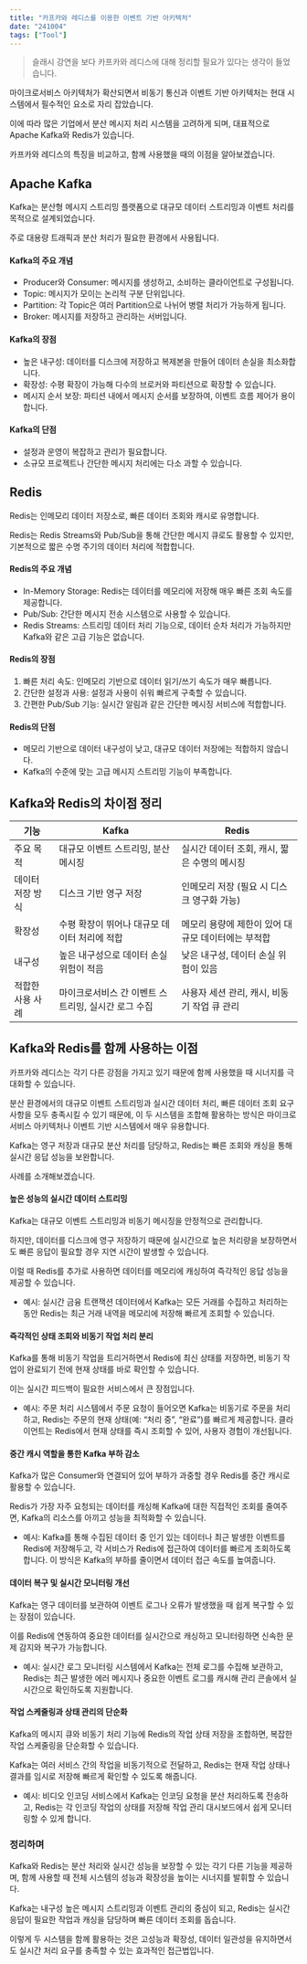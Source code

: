 ```yaml
---
title: "카프카와 레디스를 이용한 이벤트 기반 아키텍처"
date: "241004"
tags: ["Tool"]
---
```


> 슬래시 강연을 보다 카프카와 레디스에 대해 정리할 필요가 있다는 생각이 들었습니다.

마이크로서비스 아키텍처가 확산되면서 비동기 통신과 이벤트 기반 아키텍처는 현대 시스템에서 필수적인 요소로 자리 잡았습니다.

이에 따라 많은 기업에서 분산 메시지 처리 시스템을 고려하게 되며, 대표적으로 Apache Kafka와 Redis가 있습니다.

카프카와 레디스의 특징을 비교하고, 함께 사용했을 때의 이점을 알아보겠습니다.

## Apache Kafka

Kafka는 분산형 메시지 스트리밍 플랫폼으로 대규모 데이터 스트리밍과 이벤트 처리를 목적으로 설계되었습니다.

주로 대용량 트래픽과 분산 처리가 필요한 환경에서 사용됩니다.

#### Kafka의 주요 개념

- Producer와 Consumer: 메시지를 생성하고, 소비하는 클라이언트로 구성됩니다.
- Topic: 메시지가 모이는 논리적 구분 단위입니다.
- Partition: 각 Topic은 여러 Partition으로 나뉘어 병렬 처리가 가능하게 됩니다.
- Broker: 메시지를 저장하고 관리하는 서버입니다.

#### Kafka의 장점

- 높은 내구성: 데이터를 디스크에 저장하고 복제본을 만들어 데이터 손실을 최소화합니다.
- 확장성: 수평 확장이 가능해 다수의 브로커와 파티션으로 확장할 수 있습니다.
- 메시지 순서 보장: 파티션 내에서 메시지 순서를 보장하여, 이벤트 흐름 제어가 용이합니다.

#### Kafka의 단점

- 설정과 운영이 복잡하고 관리가 필요합니다.
- 소규모 프로젝트나 간단한 메시지 처리에는 다소 과할 수 있습니다.

## Redis

Redis는 인메모리 데이터 저장소로, 빠른 데이터 조회와 캐시로 유명합니다.

Redis는 Redis Streams와 Pub/Sub을 통해 간단한 메시지 큐로도 활용할 수 있지만, 기본적으로 짧은 수명 주기의 데이터 처리에 적합합니다.

#### Redis의 주요 개념

- In-Memory Storage: Redis는 데이터를 메모리에 저장해 매우 빠른 조회 속도를 제공합니다.
- Pub/Sub: 간단한 메시지 전송 시스템으로 사용할 수 있습니다.
- Redis Streams: 스트리밍 데이터 처리 기능으로, 데이터 순차 처리가 가능하지만 Kafka와 같은 고급 기능은 없습니다.

#### Redis의 장점

1. 빠른 처리 속도: 인메모리 기반으로 데이터 읽기/쓰기 속도가 매우 빠릅니다.
2. 간단한 설정과 사용: 설정과 사용이 쉬워 빠르게 구축할 수 있습니다.
3. 간편한 Pub/Sub 기능: 실시간 알림과 같은 간단한 메시징 서비스에 적합합니다.

#### Redis의 단점

- 메모리 기반으로 데이터 내구성이 낮고, 대규모 데이터 저장에는 적합하지 않습니다.
- Kafka의 수준에 맞는 고급 메시지 스트리밍 기능이 부족합니다.

## Kafka와 Redis의 차이점 정리

| 기능             | Kafka                                               | Redis                                              |
| ---------------- | --------------------------------------------------- | -------------------------------------------------- |
| 주요 목적        | 대규모 이벤트 스트리밍, 분산 메시징                 | 실시간 데이터 조회, 캐시, 짧은 수명의 메시징       |
| 데이터 저장 방식 | 디스크 기반 영구 저장                               | 인메모리 저장 (필요 시 디스크 영구화 가능)         |
| 확장성           | 수평 확장이 뛰어나 대규모 데이터 처리에 적합        | 메모리 용량에 제한이 있어 대규모 데이터에는 부적합 |
| 내구성           | 높은 내구성으로 데이터 손실 위험이 적음             | 낮은 내구성, 데이터 손실 위험이 있음               |
| 적합한 사용 사례 | 마이크로서비스 간 이벤트 스트리밍, 실시간 로그 수집 | 사용자 세션 관리, 캐시, 비동기 작업 큐 관리        |

## Kafka와 Redis를 함께 사용하는 이점

카프카와 레디스는 각기 다른 강점을 가지고 있기 때문에 함께 사용했을 때 시너지를 극대화할 수 있습니다.

분산 환경에서의 대규모 이벤트 스트리밍과 실시간 데이터 처리, 빠른 데이터 조회 요구 사항을 모두 충족시킬 수 있기 때문에, 이 두 시스템을 조합해 활용하는 방식은 마이크로서비스 아키텍처나 이벤트 기반 시스템에서 매우 유용합니다.

Kafka는 영구 저장과 대규모 분산 처리를 담당하고, Redis는 빠른 조회와 캐싱을 통해 실시간 응답 성능을 보완합니다.

사례를 소개해보겠습니다.

#### 높은 성능의 실시간 데이터 스트리밍

Kafka는 대규모 이벤트 스트리밍과 비동기 메시징을 안정적으로 관리합니다.

하지만, 데이터를 디스크에 영구 저장하기 때문에 실시간으로 높은 처리량을 보장하면서도 빠른 응답이 필요할 경우 지연 시간이 발생할 수 있습니다.

이럴 때 Redis를 추가로 사용하면 데이터를 메모리에 캐싱하여 즉각적인 응답 성능을 제공할 수 있습니다.

- 예시: 실시간 금융 트랜잭션 데이터에서 Kafka는 모든 거래를 수집하고 처리하는 동안 Redis는 최근 거래 내역을 메모리에 저장해 빠르게 조회할 수 있습니다.

#### 즉각적인 상태 조회와 비동기 작업 처리 분리

Kafka를 통해 비동기 작업을 트리거하면서 Redis에 최신 상태를 저장하면, 비동기 작업이 완료되기 전에 현재 상태를 바로 확인할 수 있습니다.

이는 실시간 피드백이 필요한 서비스에서 큰 장점입니다.

- 예시: 주문 처리 시스템에서 주문 요청이 들어오면 Kafka는 비동기로 주문을 처리하고, Redis는 주문의 현재 상태(예: “처리 중”, “완료”)를 빠르게 제공합니다. 클라이언트는 Redis에서 현재 상태를 즉시 조회할 수 있어, 사용자 경험이 개선됩니다.

#### 중간 캐시 역할을 통한 Kafka 부하 감소

Kafka가 많은 Consumer와 연결되어 있어 부하가 과중할 경우 Redis를 중간 캐시로 활용할 수 있습니다.

Redis가 가장 자주 요청되는 데이터를 캐싱해 Kafka에 대한 직접적인 조회를 줄여주면, Kafka의 리소스를 아끼고 성능을 최적화할 수 있습니다.

- 예시: Kafka를 통해 수집된 데이터 중 인기 있는 데이터나 최근 발생한 이벤트를 Redis에 저장해두고, 각 서비스가 Redis에 접근하여 데이터를 빠르게 조회하도록 합니다. 이 방식은 Kafka의 부하를 줄이면서 데이터 접근 속도를 높여줍니다.

#### 데이터 복구 및 실시간 모니터링 개선

Kafka는 영구 데이터를 보관하여 이벤트 로그나 오류가 발생했을 때 쉽게 복구할 수 있는 장점이 있습니다.

이를 Redis에 연동하여 중요한 데이터를 실시간으로 캐싱하고 모니터링하면 신속한 문제 감지와 복구가 가능합니다.

- 예시: 실시간 로그 모니터링 시스템에서 Kafka는 전체 로그를 수집해 보관하고, Redis는 최근 발생한 에러 메시지나 중요한 이벤트 로그를 캐시해 관리 콘솔에서 실시간으로 확인하도록 지원합니다.

#### 작업 스케줄링과 상태 관리의 단순화

Kafka의 메시지 큐와 비동기 처리 기능에 Redis의 작업 상태 저장을 조합하면, 복잡한 작업 스케줄링을 단순화할 수 있습니다.

Kafka는 여러 서비스 간의 작업을 비동기적으로 전달하고, Redis는 현재 작업 상태나 결과를 임시로 저장해 빠르게 확인할 수 있도록 해줍니다.

- 예시: 비디오 인코딩 서비스에서 Kafka는 인코딩 요청을 분산 처리하도록 전송하고, Redis는 각 인코딩 작업의 상태를 저장해 작업 관리 대시보드에서 쉽게 모니터링할 수 있게 합니다.

### 정리하며

Kafka와 Redis는 분산 처리와 실시간 성능을 보장할 수 있는 각기 다른 기능을 제공하며, 함께 사용할 때 전체 시스템의 성능과 확장성을 높이는 시너지를 발휘할 수 있습니다.

Kafka는 내구성 높은 메시지 스트리밍과 이벤트 관리의 중심이 되고, Redis는 실시간 응답이 필요한 작업과 캐싱을 담당하며 빠른 데이터 조회를 돕습니다.

이렇게 두 시스템을 함께 활용하는 것은 고성능과 확장성, 데이터 일관성을 유지하면서도 실시간 처리 요구를 충족할 수 있는 효과적인 접근법입니다.
